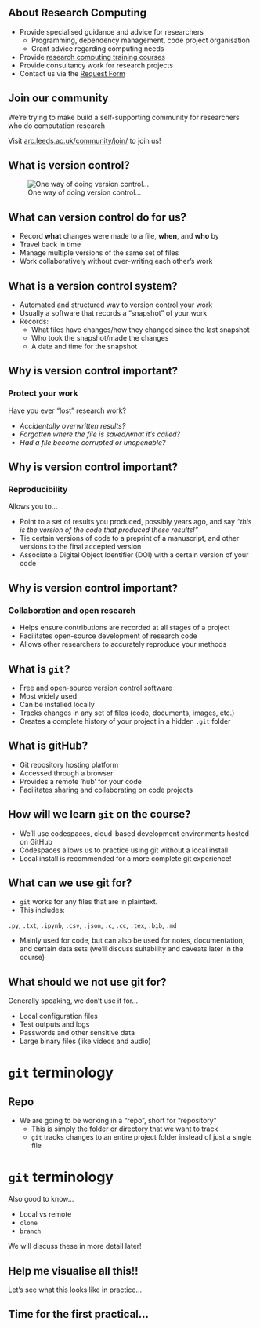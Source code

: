 ## About Research Computing

- Provide specialised guidance and advice for researchers
  - Programming, dependency management, code project organisation
  - Grant advice regarding computing needs
- Provide [research computing training courses](https://arc.leeds.ac.uk/courses/)
- Provide consultancy work for research projects
- Contact us via the [Request Form](https://it.leeds.ac.uk/it?id=sc_cat_item&sys_id=7587b2530f675f00a82247ece1050eda)

## Join our community

We're trying to make build a self-supporting community for researchers who do computation research

Visit [arc.leeds.ac.uk/community/join/](https://arc.leeds.ac.uk/community/join/) to join us!

## What is version control? {background-color="white"}

![One way of doing version control...](https://phdcomics.com/comics/archive/phd101212s.gif){fig-alt="Cartoon of a researcher saving various different versions of a file under increasingly complicated and confusing file names."}

## What can version control do for us? 

::: {.incremental}

- Record **what** changes were made to a file, **when**, and **who** by
- Travel back in time
- Manage multiple versions of the same set of files
- Work collaboratively without over-writing each other's work

:::

## What is a version control system?

- Automated and structured way to version control your work
- Usually a software that records a "snapshot" of your work
- Records:
  - What files have changes/how they changed since the last snapshot
  - Who took the snapshot/made the changes
  - A date and time for the snapshot


## Why is version control important?

### Protect your work

Have you ever "lost" research work?

+ *Accidentally overwritten results?*
+ *Forgotten where the file is saved/what it's called?*
+ *Had a file become corrupted or unopenable?*


## Why is version control important?

### Reproducibility

Allows you to...

::: {.incremental}

- Point to a set of results you produced, possibly years ago, and say *"this is the version of the code that produced these results!"*
- Tie certain versions of code to a preprint of a manuscript, and other versions to the final accepted version
- Associate a Digital Object Identifier (DOI) with a certain version of your code

:::

## Why is version control important?

### Collaboration and open research

::: {.incremental}

- Helps ensure contributions are recorded at all stages of a project
- Facilitates open-source development of research code
- Allows other researchers to accurately reproduce your methods 

:::

## What is `git`?

- Free and open-source version control software
- Most widely used
- Can be installed locally
- Tracks changes in any set of files (code, documents, images, etc.)
- Creates a complete history of your project in a hidden `.git` folder

## What is gitHub?

- Git repository hosting platform
- Accessed through a browser
- Provides a remote 'hub' for your code
- Facilitates sharing and collaborating on code projects

## How will we learn `git` on the course?

- We'll use codespaces, cloud-based development environments hosted on GitHub
- Codespaces allows us to practice using git without a local install
- Local install is recommended for a more complete git experience!

## What can we use git for?

- `git` works for any files that are in plaintext. 
- This includes:

`.py`, `.txt`, `.ipynb`, `.csv`, `.json`, `.c`, `.cc`, `.tex`, `.bib`, `.md`

- Mainly used for code, but can also be used for notes, documentation, and certain data sets (we'll discuss suitability and caveats later in the course)

## What should we **not** use git for?

Generally speaking, we don't use it for...

- Local configuration files
- Test outputs and logs 
- Passwords and other sensitive data
- Large binary files (like videos and audio)

# `git` terminology

## Repo 

- We are going to be working in a "repo", short for "repository"
  - This is simply the folder or directory that we want to track
  - `git` tracks changes to an entire project folder instead of just a single file

# `git` terminology

Also good to know...

+ Local vs remote
+ `clone`
+ `branch`

We will discuss these in more detail later!

## Help me visualise all this!!

Let's see what this looks like in practice...

## Time for the first practical...